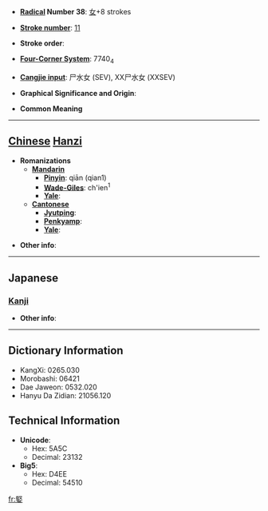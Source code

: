 * '''[[Wiktionary:Chinese radical index| Radical]] Number 38''': [[Wiktionary:Chinese radical index 女|女]]+8 strokes

* '''[[Wiktionary:Chinese total strokes index|Stroke number]]''': [[Wiktionary:Chinese total strokes index 11|11]]

* '''Stroke order''': 

* '''[[Wiktionary:Chinese four corner index|Four-Corner System]]''': 7740<sub>4</sub>

* '''[[Wiktionary:Chinese Cangjie index|Cangjie input]]''': 尸水女 (SEV), XX尸水女 (XXSEV)

* '''Graphical Significance and Origin''': 

* '''Common Meaning'''

----

== [[Chinese]] [[Hanzi]] ==

* '''Romanizations'''
** '''[[Mandarin]]'''
*** '''[[Pinyin]]''': qiān (qian1)
*** '''[[Wade-Giles]]''': ch'ien<sup>1</sup>
*** '''[[Yale]]''': 
** '''[[Cantonese]]'''
*** '''[[Jyutping]]''':
*** '''[[Penkyamp]]''': 
*** '''[[Yale]]''': 

* '''Other info''': 

----

==Japanese==
===[[Kanji]]===
{{kanji|on readings=[[かん]] (kan), [[けん]] (ken), [[きん]] (kin)|kun readings=[[うつくしい]] (utsukushii)}}

* '''Other info''':  

----

== Dictionary Information ==

* KangXi: 0265.030
* Morobashi: 06421
* Dae Jaweon: 0532.020
* Hanyu Da Zidian: 21056.120

== Technical Information ==

* '''Unicode''':
** Hex: 5A5C
** Decimal: 23132
* '''Big5''':
** Hex: D4EE
** Decimal: 54510

[[fr:婜]]